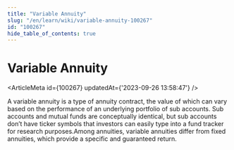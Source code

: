 ```yaml
---
title: "Variable Annuity"
slug: "/en/learn/wiki/variable-annuity-100267"
id: "100267"
hide_table_of_contents: true
---
```



# Variable Annuity

<ArticleMeta id={100267} updatedAt={'2023-09-26 13:58:47'} />
<div className='border-solid border-b border-t-0 my-4 border-[var(--ifm-color-gray-300)]' />

A variable annuity is a type of annuity contract, the value of which can vary based on the performance of an underlying portfolio of sub accounts. Sub accounts and mutual funds are conceptually identical, but sub accounts don’t have ticker symbols that investors can easily type into a fund tracker for research purposes.Among annuities, variable annuities differ from fixed annuities, which provide a specific and guaranteed return.
